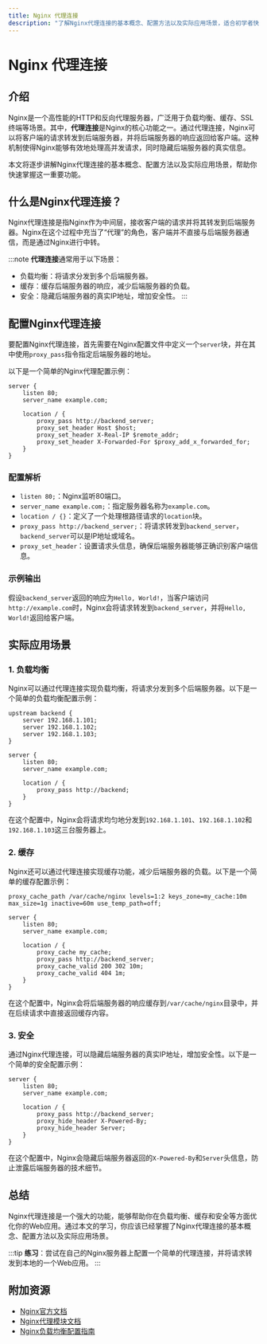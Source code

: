 ```yaml
---
title: Nginx 代理连接
description: "了解Nginx代理连接的基本概念、配置方法以及实际应用场景，适合初学者快速掌握Nginx代理服务的核心功能。"
---
```


# Nginx 代理连接

## 介绍

Nginx是一个高性能的HTTP和反向代理服务器，广泛用于负载均衡、缓存、SSL终端等场景。其中，**代理连接**是Nginx的核心功能之一。通过代理连接，Nginx可以将客户端的请求转发到后端服务器，并将后端服务器的响应返回给客户端。这种机制使得Nginx能够有效地处理高并发请求，同时隐藏后端服务器的真实信息。

本文将逐步讲解Nginx代理连接的基本概念、配置方法以及实际应用场景，帮助你快速掌握这一重要功能。

## 什么是Nginx代理连接？

Nginx代理连接是指Nginx作为中间层，接收客户端的请求并将其转发到后端服务器。Nginx在这个过程中充当了“代理”的角色，客户端并不直接与后端服务器通信，而是通过Nginx进行中转。

:::note
**代理连接**通常用于以下场景：
- 负载均衡：将请求分发到多个后端服务器。
- 缓存：缓存后端服务器的响应，减少后端服务器的负载。
- 安全：隐藏后端服务器的真实IP地址，增加安全性。
:::

## 配置Nginx代理连接

要配置Nginx代理连接，首先需要在Nginx配置文件中定义一个`server`块，并在其中使用`proxy_pass`指令指定后端服务器的地址。

以下是一个简单的Nginx代理配置示例：

```nginx
server {
    listen 80;
    server_name example.com;

    location / {
        proxy_pass http://backend_server;
        proxy_set_header Host $host;
        proxy_set_header X-Real-IP $remote_addr;
        proxy_set_header X-Forwarded-For $proxy_add_x_forwarded_for;
    }
}
```

### 配置解析

- `listen 80;`：Nginx监听80端口。
- `server_name example.com;`：指定服务器名称为`example.com`。
- `location / {}`：定义了一个处理根路径请求的`location`块。
- `proxy_pass http://backend_server;`：将请求转发到`backend_server`，`backend_server`可以是IP地址或域名。
- `proxy_set_header`：设置请求头信息，确保后端服务器能够正确识别客户端信息。

### 示例输出

假设`backend_server`返回的响应为`Hello, World!`，当客户端访问`http://example.com`时，Nginx会将请求转发到`backend_server`，并将`Hello, World!`返回给客户端。

## 实际应用场景

### 1. 负载均衡

Nginx可以通过代理连接实现负载均衡，将请求分发到多个后端服务器。以下是一个简单的负载均衡配置示例：

```nginx
upstream backend {
    server 192.168.1.101;
    server 192.168.1.102;
    server 192.168.1.103;
}

server {
    listen 80;
    server_name example.com;

    location / {
        proxy_pass http://backend;
    }
}
```

在这个配置中，Nginx会将请求均匀地分发到`192.168.1.101`、`192.168.1.102`和`192.168.1.103`这三台服务器上。

### 2. 缓存

Nginx还可以通过代理连接实现缓存功能，减少后端服务器的负载。以下是一个简单的缓存配置示例：

```nginx
proxy_cache_path /var/cache/nginx levels=1:2 keys_zone=my_cache:10m max_size=1g inactive=60m use_temp_path=off;

server {
    listen 80;
    server_name example.com;

    location / {
        proxy_cache my_cache;
        proxy_pass http://backend_server;
        proxy_cache_valid 200 302 10m;
        proxy_cache_valid 404 1m;
    }
}
```

在这个配置中，Nginx会将后端服务器的响应缓存到`/var/cache/nginx`目录中，并在后续请求中直接返回缓存内容。

### 3. 安全

通过Nginx代理连接，可以隐藏后端服务器的真实IP地址，增加安全性。以下是一个简单的安全配置示例：

```nginx
server {
    listen 80;
    server_name example.com;

    location / {
        proxy_pass http://backend_server;
        proxy_hide_header X-Powered-By;
        proxy_hide_header Server;
    }
}
```

在这个配置中，Nginx会隐藏后端服务器返回的`X-Powered-By`和`Server`头信息，防止泄露后端服务器的技术细节。

## 总结

Nginx代理连接是一个强大的功能，能够帮助你在负载均衡、缓存和安全等方面优化你的Web应用。通过本文的学习，你应该已经掌握了Nginx代理连接的基本概念、配置方法以及实际应用场景。

:::tip
**练习**：尝试在自己的Nginx服务器上配置一个简单的代理连接，并将请求转发到本地的一个Web应用。
:::

## 附加资源

- [Nginx官方文档](https://nginx.org/en/docs/)
- [Nginx代理模块文档](https://nginx.org/en/docs/http/ngx_http_proxy_module.html)
- [Nginx负载均衡配置指南](https://www.nginx.com/resources/glossary/load-balancing/)
